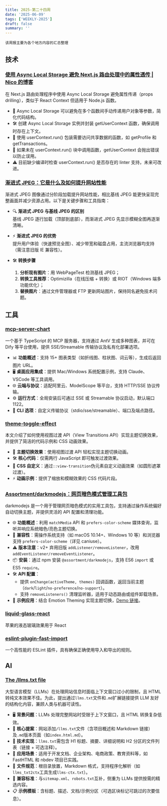```yaml
---
title: 2025-第二十四周
date: '2025-06-09'
tags: ['WEEKLY-2025']
draft: false
summary: ''
---
```


`该周报主要为各个地方内容的汇总整理`

<TOCInlineWithSticky toc={props.toc} />

## 技术

### [使用 Async Local Storage 避免 Next.js 路由处理中的属性透传 | Nico 的博客](https://www.nico.fyi/blog/async-local-storage-to-prevent-props-drilling)

在 Next.js 路由处理程序中使用 Async Local Storage 避免属性传递（props drilling），类似于 React Context 但适用于 Node.js 函数。

- 🔄 Async Local Storage 可以避免在多个函数间手动传递用户对象等参数，简化代码结构。  
- 🛠️ 创建 Async Local Storage 实例并封装 getUserContext 函数，确保调用时存在上下文。  
- 🔗 使用 userContext.run() 包装需要访问共享数据的函数，如 getProfile 和 getTransactions。  
- 🚫 如果未在 userContext.run() 块中调用函数，getUserContext 会抛出错误以防止误用。  
- ⚠️ 目前缺少编译时检查 userContext.run() 是否存在的 linter 支持，未来可改进。  

### [渐进式 JPEG：它是什么及如何提升网站性能](https://www.hostinger.com/uk/tutorials/what-is-progressive-jpeg-images)

渐进式 JPEG 图像通过分阶段加载提升网站性能，相比基线 JPEG 能更快呈现完整画面并减少资源占用。以下是关键步骤和工具指南：

- 🔍 **渐进式 JPEG 与基线 JPEG 的区别**  
  基线 JPEG 逐行加载（顶部到底部），而渐进式 JPEG 先显示模糊全图再逐渐清晰。

- ⚡ **渐进式 JPEG 的优势**  
  提升用户体验（快速预览全图）、减少带宽和磁盘占用，主流浏览器均支持（需注意旧版 IE 兼容性）。

- 🛠️ **转换步骤**  
  1. **分析现有图片**：用 WebPageTest 检测基线 JPEG；  
  2. **转换工具推荐**：Optimizilla（在线压缩 + 转换）或 RIOT（Windows 端多功能优化）；  
  3. **替换图片**：通过文件管理器或 FTP 更新网站图片，保持同名避免技术问题。

## 工具

### [mcp-server-chart](https://github.com/antvis/mcp-server-chart)

一个基于 TypeScript 的 MCP 服务器，支持通过 AntV 生成多种图表，并可在 Dify 等平台使用，提供 SSE/Streamable 传输协议及私有化部署选项。

- 📊 **功能概述**：支持 15+ 图表类型（如折线图、柱状图、词云等），生成后返回图片 URL。  
- 🖥️ **桌面应用集成**：提供 Mac/Windows 系统配置示例，支持 Claude、VSCode 等工具调用。  
- 🌐 **云端与协议**：适配阿里云、ModelScope 等平台，支持 HTTP/SSE 协议传输。  
- ⚙️ **运行方式**：全局安装后可通过 SSE 或 Streamable 协议启动，默认端口 1122。  
- 🔧 **CLI 选项**：自定义传输协议（stdio/sse/streamable）、端口及端点路径。  

### [theme-toggle-effect](https://github.com/rudrodip/theme-toggle-effect)

本文介绍了如何使用视图过渡 API（View Transitions API）实现主题切换效果，并提供了简洁的代码示例和 CSS 动画效果。  

- 🌟 **主题切换效果**：使用视图过渡 API 轻松实现主题切换动画。  
- 🛠️ **核心代码**：仅需两行 JavaScript 即可触发过渡效果。  
- 🎨 **CSS 自定义**：通过`::view-transition`伪元素自定义动画效果（如圆形遮罩过渡）。  
- ⚡ **动画示例**：提供了缩放和模糊效果的 CSS 代码片段。  

### [Assortment/darkmodejs：网页暗色模式管理工具包](https://github.com/Assortment/darkmodejs)

darkmodejs 是一个用于管理网页暗色模式的实用工具包，支持通过操作系统偏好自动切换主题，并提供灵活的 API 配置和清理功能。

- 🌐 **功能概述**：利用 `matchMedia` API 和 `prefers-color-scheme` 媒体查询，监听并响应系统暗色/亮色主题切换。
- 📱 **兼容性**：需操作系统支持（如 macOS 10.14+、Windows 10 等）和浏览器支持 `prefers-color-scheme`（详见 caniuse）。
- ⚠️ **版本注意**：v2+ 弃用旧版 `addListener/removeListener`，改用 `addEventListener/removeEventListener`。
- 📦 **安装**：通过 npm 安装 `@assortment/darkmodejs`，支持 ES6 `import` 或 ES5 `require`。
- 🛠️ **API 配置**：
  - 提供 `onChange(activeTheme, themes)` 回调函数，返回当前主题（`dark`/`light`/`no-preference`/`no-support`）。
  - 支持 `removeListeners()` 清理监听器，适用于动态路由或组件卸载场景。
- 🎨 **示例应用**：结合 Emotion Theming 实现主题切换，[Demo 链接](https://darkmodejs-demo.netlify.com/)。

### [liquid-glass-react](https://github.com/rdev/liquid-glass-react)

苹果的液态玻璃效果用于 React

### [eslint-plugin-fast-import](https://github.com/nebrius/eslint-plugin-fast-import)

一个高性能的 ESLint 插件，具有确保正确使用导入和导出的规则。

## AI

### [The /llms.txt file](https://llmstxt.org/)

大型语言模型（LLMs）在处理网站信息时面临上下文窗口过小的限制，且 HTML 转纯文本效果不佳。为此，提出通过`llms.txt`文件和`.md`扩展链接提供 LLM 友好的结构化内容，兼顾人类与机器可读性。

- 🖥️ **背景问题**：LLMs 处理完整网站时受限于上下文窗口，且 HTML 转换复杂低效。  
- 📝 **核心提案**：网站添加`/llms.txt`文件（含项目概述和 Markdown 链接）及`.md`版本页面（如`index.html.md`）。  
- 🔧 **技术实现**：`llms.txt`需包含 H1 标题、摘要、详细说明和 H2 分区的文件列表（链接 + 可选注释）。  
- 🌟 **应用场景**：适用于开发文档、企业架构、电商政策、教育资料等，如 FastHTML 和 nbdev 项目已实践。  
- 📂 **文件规范**：根目录放置，Markdown 格式，支持程序化解析（如`llms_txt2ctx`工具生成`llms-ctx.txt`）。  
- 🤝 **兼容标准**：与`sitemap.xml`、`robots.txt`互补，侧重为 LLMs 提供按需的精选内容。  
- 📋 **示例模板**：含标题、描述、文档/示例分区（可选区块标记可跳过的次要信息）。  